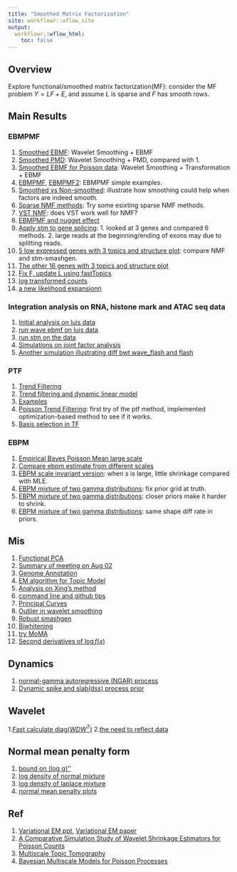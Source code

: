 ```yaml
---
title: "Smoothed Matrix Factorization"
site: workflowr::wflow_site
output:
  workflowr::wflow_html:
    toc: false
---
```


## Overview 

Explore functional/smoothed matrix factorization(MF): consider the MF problem $Y = LF+E$, and assume $L$ is sparse and $F$ has smooth rows.

## Main Results

### EBMPMF


1. [Smoothed EBMF](SmoothMF.html): Wavelet Smoothing + EBMF
2. [Smoothed PMD](SmoothPMD.html): Wavelet Smoothing + PMD, compared with 1.
3. [Smoothed EBMF for Poisson data](SmoothMFpoisson2.html): Wavelet Smoothing + Transformation + EBMF
4. [EBMPMF](SmoothPMF.html), [EBMPMF2](SmoothPMF2.html): EBMPMF simple examples.
5. [Smoothed vs Non-smoothed](STMvsMLE.html): illustrate how smoothing could help when factors are indeed smooth.
6. [Sparse NMF methods](nmfsparse.html): Try some esixting sparse NMF methods.
7. [VST NMF](VSTNMF.html): does VST work well for NMF?
8. [EBMPMF and nugget effect](SmoothPMFnugget.html)
9. [Apply stm to gene splicing](stmGTEx.html): 1. looked at 3 genes and compared 6 methods. 2. large reads at the beginning/ending of exons may due to splitting reads.
10. [5 low expressed genes with 3 topics and structure plot](lowgene.html): compare NMF and stm-smashgen.
11. [The other 16 genes with 3 topics and structure plot](lowgene2.html)
12. [Fix F, update L using fastTopics](fixFupdateL_fastTopics.html)
13. [log transformed counts](log_transform_counts.html)
14. [a new likelihood expansionn](new_poisson_matrix_lik_expansion.html)

### Integration analysis on RNA, histone mark and ATAC seq data

1. [Initial analysis on luis data](luis_data.html)
2. [run wave ebmf on luis data](luis_data_wave.html)
3. [run stm on the data](integration_stm.html)
4. [Simulations on joint factor analysis](joint_factoranalysis.html)
5. [Another simulation illustrating diff bwt wave_flash and flash](joint_fa_more.html)

### PTF

1. [Trend Filtering](PoissonTrendFiltering.html)
2. [Trend filtering and dynamic linear model](trendfiltering.html)
3. [Examples](tfexample.html)
4. [Poisson Trend Filtering](ptfopt.html): first try of the ptf method, implemented optimization-based method to see if it works.
5. [Basis selection in TF](tforder.html)

### EBPM

1. [Empirical Bayes Poisson Mean large scale](poissonmeanscale.html)
2. [Compare ebpm estimate from different scales](ebpmscale.html)
3. [EBPM scale invariant version](poissonmean2.html): when $s$ is large, little shrinkage compared with MLE.
4. [EBPM mixture of two gamma distributions](poissonmean3.html): fix prior grid at truth.
5. [EBPM mixture of two gamma distributions](poissonmean4.html): closer priors make it harder to shrink.
6. [EBPM mixture of two gamma distributions](poissonmean5.html): same shape diff rate in priors.

## Mis

1. [Functional PCA](fpca.html)
2. [Summary of meeting on Aug 02](Meeting0802.html)
3. [Genome Annotation](GenomeAnnotation.html)
4. [EM algorithm for Topic Model](TopicModelEM.html)
5. [Analysis on Xing's method](XingMethod.html)
6. [command line and github tips](tips.html)
7. [Principal Curves](princurves.html)
8. [Outlier in wavelet smoothing](outlierWavelet.html)
9. [Robust smashgen](outlierSmashgen.html)
10. [Biwhitening](biwhitening.html)
11. [try MoMA](moma.html)
12. [Second derivatives of $\log f(x)$](bound_log_marginal.html)

## Dynamics

1. [normal-gamma autoregressive (NGAR) process](ngar.html)
2. [Dynamic spike and slab(dss) process prior](dss.html)

## Wavelet

1.[Fast calculate diag($WDW^T$)](wdw.html)
2.[the need to reflect data](reflect_data_wavelet.html)

## Normal mean penalty form

1. [bound on (log g)''](bound_log_marginal.html)
2. [log density of normal mixture](log_gmm_concave.html)
3. [log density of laplace mixture](log_lmm_concave.html)
4. [normal mean penalty plots](normal_mean_penalty.html)

## Ref

1. [Variational EM ppt](http://www.cs.cmu.edu/~tom/10-702/Zoubin-702.pdf), [Variational EM paper](http://mlg.eng.cam.ac.uk/zoubin/papers/valencia02.pdf)
2. [A Comparative Simulation Study of Wavelet Shrinkage Estimators for Poisson Counts](https://www.jstor.org/stable/pdf/1403855.pdf)
3. [Multiscale Topic Tomography](http://www.cs.cmu.edu/~wcohen/postscript/topic-tomography-submitted.pdf)
4. [Bayesian Multiscale Models for Poisson Processes](https://www.jstor.org/stable/pdf/2670007.pdf)

